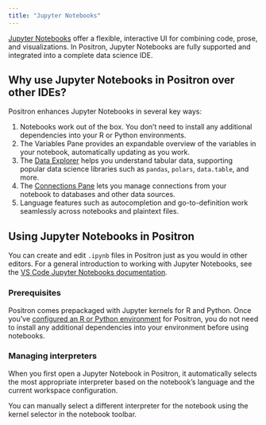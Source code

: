 ```yaml
---
title: "Jupyter Notebooks"
---
```


[Jupyter Notebooks](https://jupyter-notebook.readthedocs.io/en/latest/notebook.html) offer a flexible, interactive UI for combining code, prose, and visualizations.
In Positron, Jupyter Notebooks are fully supported and integrated into a complete data science IDE.

## Why use Jupyter Notebooks in Positron over other IDEs?

Positron enhances Jupyter Notebooks in several key ways:

1. Notebooks work out of the box.
   You don't need to install any additional dependencies into your R or Python environments.
1. The Variables Pane provides an expandable overview of the variables in your notebook, automatically updating as you work.
1. The [Data Explorer](data-explorer.qmd) helps you understand tabular data, supporting popular data science libraries such as `pandas`, `polars`, `data.table`, and more.
1. The [Connections Pane](connections-pane.qmd) lets you manage connections from your notebook to databases and other data sources.
1. Language features such as autocompletion and go-to-definition work seamlessly across notebooks and plaintext files.

## Using Jupyter Notebooks in Positron

You can create and edit `.ipynb` files in Positron just as you would in other editors.
For a general introduction to working with Jupyter Notebooks, see the [VS Code Jupyter Notebooks documentation](https://code.visualstudio.com/docs/datascience/jupyter-notebooks).

### Prerequisites

Positron comes prepackaged with Jupyter kernels for R and Python.
Once you've [configured an R or Python environment](start.qmd) for Positron, you do not need to install any additional dependencies into your environment before using notebooks.

### Managing interpreters

When you first open a Jupyter Notebook in Positron, it automatically selects the most appropriate interpreter based on the notebook's language and the current workspace configuration.

You can manually select a different interpreter for the notebook using the kernel selector in the notebook toolbar.
